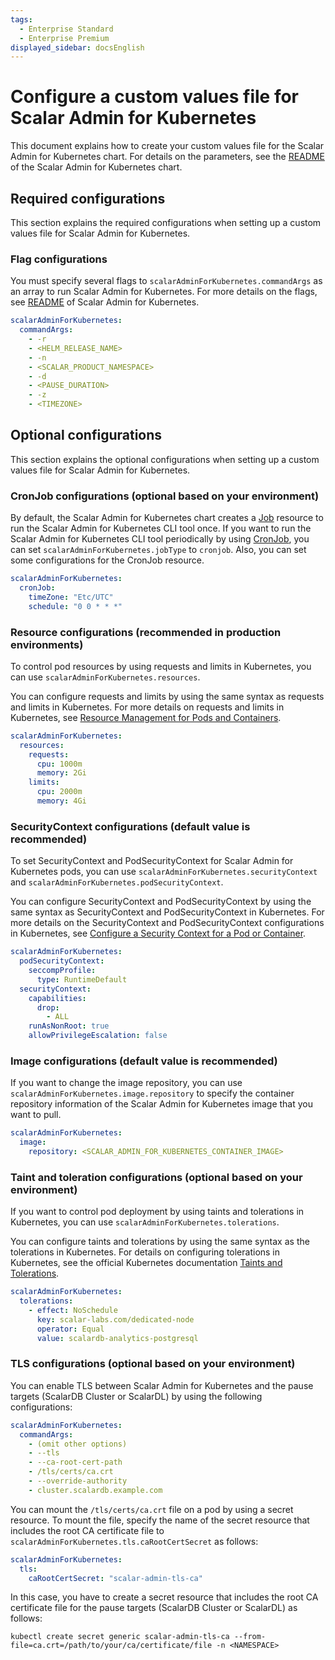 ```yaml
---
tags:
  - Enterprise Standard
  - Enterprise Premium
displayed_sidebar: docsEnglish
---
```


# Configure a custom values file for Scalar Admin for Kubernetes

This document explains how to create your custom values file for the Scalar Admin for Kubernetes chart. For details on the parameters, see the [README](https://github.com/scalar-labs/helm-charts/blob/main/charts/scalar-admin-for-kubernetes/README.md) of the Scalar Admin for Kubernetes chart.

## Required configurations

This section explains the required configurations when setting up a custom values file for Scalar Admin for Kubernetes.

### Flag configurations

You must specify several flags to `scalarAdminForKubernetes.commandArgs` as an array to run Scalar Admin for Kubernetes. For more details on the flags, see [README](https://github.com/scalar-labs/scalar-admin-for-kubernetes/blob/main/README.md) of Scalar Admin for Kubernetes.

```yaml
scalarAdminForKubernetes:
  commandArgs:
    - -r
    - <HELM_RELEASE_NAME>
    - -n
    - <SCALAR_PRODUCT_NAMESPACE>
    - -d
    - <PAUSE_DURATION>
    - -z
    - <TIMEZONE>
```

## Optional configurations

This section explains the optional configurations when setting up a custom values file for Scalar Admin for Kubernetes.

### CronJob configurations (optional based on your environment)

By default, the Scalar Admin for Kubernetes chart creates a [Job](https://kubernetes.io/docs/concepts/workloads/controllers/job/) resource to run the Scalar Admin for Kubernetes CLI tool once. If you want to run the Scalar Admin for Kubernetes CLI tool periodically by using [CronJob](https://kubernetes.io/docs/concepts/workloads/controllers/cron-jobs/), you can set `scalarAdminForKubernetes.jobType` to `cronjob`. Also, you can set some configurations for the CronJob resource.

```yaml
scalarAdminForKubernetes:
  cronJob:
    timeZone: "Etc/UTC"
    schedule: "0 0 * * *"
```

### Resource configurations (recommended in production environments)

To control pod resources by using requests and limits in Kubernetes, you can use `scalarAdminForKubernetes.resources`.

You can configure requests and limits by using the same syntax as requests and limits in Kubernetes. For more details on requests and limits in Kubernetes, see [Resource Management for Pods and Containers](https://kubernetes.io/docs/concepts/configuration/manage-resources-containers/).

```yaml
scalarAdminForKubernetes:
  resources:
    requests:
      cpu: 1000m
      memory: 2Gi
    limits:
      cpu: 2000m
      memory: 4Gi
```

### SecurityContext configurations (default value is recommended)

To set SecurityContext and PodSecurityContext for Scalar Admin for Kubernetes pods, you can use `scalarAdminForKubernetes.securityContext` and `scalarAdminForKubernetes.podSecurityContext`.

You can configure SecurityContext and PodSecurityContext by using the same syntax as SecurityContext and PodSecurityContext in Kubernetes. For more details on the SecurityContext and PodSecurityContext configurations in Kubernetes, see [Configure a Security Context for a Pod or Container](https://kubernetes.io/docs/tasks/configure-pod-container/security-context/).

```yaml
scalarAdminForKubernetes:
  podSecurityContext:
    seccompProfile:
      type: RuntimeDefault
  securityContext:
    capabilities:
      drop:
        - ALL
    runAsNonRoot: true
    allowPrivilegeEscalation: false
```

### Image configurations (default value is recommended)

If you want to change the image repository, you can use `scalarAdminForKubernetes.image.repository` to specify the container repository information of the Scalar Admin for Kubernetes image that you want to pull.

```yaml
scalarAdminForKubernetes:
  image:
    repository: <SCALAR_ADMIN_FOR_KUBERNETES_CONTAINER_IMAGE>
```

### Taint and toleration configurations (optional based on your environment)

If you want to control pod deployment by using taints and tolerations in Kubernetes, you can use `scalarAdminForKubernetes.tolerations`.

You can configure taints and tolerations by using the same syntax as the tolerations in Kubernetes. For details on configuring tolerations in Kubernetes, see the official Kubernetes documentation [Taints and Tolerations](https://kubernetes.io/docs/concepts/scheduling-eviction/taint-and-toleration/).

```yaml
scalarAdminForKubernetes:
  tolerations:
    - effect: NoSchedule
      key: scalar-labs.com/dedicated-node
      operator: Equal
      value: scalardb-analytics-postgresql
```

### TLS configurations (optional based on your environment)

You can enable TLS between Scalar Admin for Kubernetes and the pause targets (ScalarDB Cluster or ScalarDL) by using the following configurations:

```yaml
scalarAdminForKubernetes:
  commandArgs:
    - (omit other options)
    - --tls
    - --ca-root-cert-path
    - /tls/certs/ca.crt
    - --override-authority
    - cluster.scalardb.example.com
```

You can mount the `/tls/certs/ca.crt` file on a pod by using a secret resource. To mount the file, specify the name of the secret resource that includes the root CA certificate file to `scalarAdminForKubernetes.tls.caRootCertSecret` as follows:

```yaml
scalarAdminForKubernetes:
  tls:
    caRootCertSecret: "scalar-admin-tls-ca"
```

In this case, you have to create a secret resource that includes the root CA certificate file for the pause targets (ScalarDB Cluster or ScalarDL) as follows:

```console
kubectl create secret generic scalar-admin-tls-ca --from-file=ca.crt=/path/to/your/ca/certificate/file -n <NAMESPACE>
```
